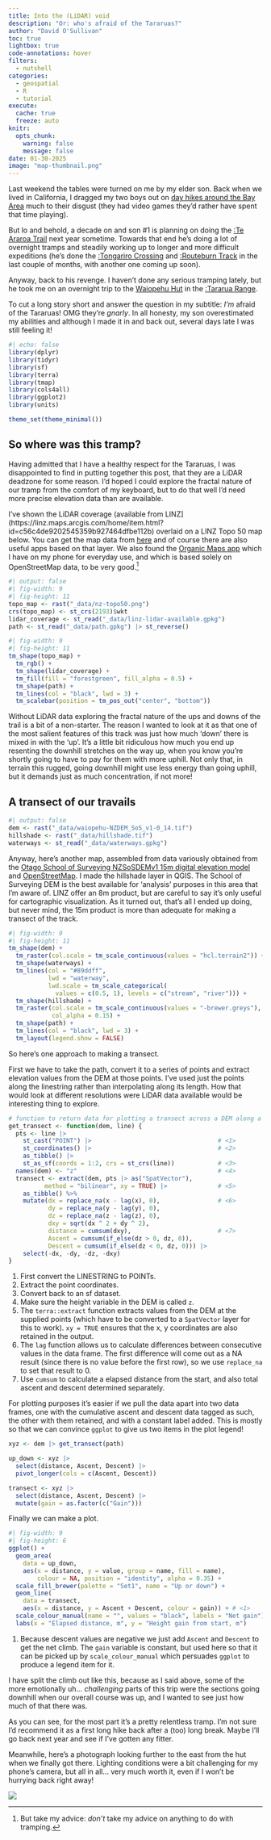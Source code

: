 ```yaml
---
title: Into the (LiDAR) void
description: "Or: who's afraid of the Tararuas?"
author: "David O'Sullivan"
toc: true
lightbox: true
code-annotations: hover
filters: 
  - nutshell
categories:
  - geospatial
  - R
  - tutorial
execute:
  cache: true
  freeze: auto
knitr:
  opts_chunk: 
    warning: false
    message: false
date: 01-30-2025
image: "map-thumbnail.png"
---
```


Last weekend the tables were turned on me by my elder son. Back when we lived in California, I dragged my two boys out on [day hikes around the Bay Area](https://southosullivan.com/hiking/the-map) much to their disgust (they had video games they'd rather have spent that time playing). 

But lo and behold, a decade on and son #1 is planning on doing the [:Te Araroa Trail](https://en.wikipedia.org/wiki/Te_Araroa) next year sometime. Towards that end he's doing a lot of overnight tramps and steadily working up to longer and more difficult expeditions (he's done the [:Tongariro Crossing](https://en.wikipedia.org/wiki/Tongariro_Alpine_Crossing) and [:Routeburn Track](https://en.wikipedia.org/wiki/Routeburn_Track) in the last couple of months, with another one coming up soon).

Anyway, back to his revenge. I haven't done any serious tramping lately, but he took me on an overnight trip to the [Waiopehu Hut](https://www.doc.govt.nz/parks-and-recreation/places-to-go/wellington-kapiti/places/tararua-forest-park/things-to-do/huts/waiopehu-hut/) in the [:Tararua Range](https://en.wikipedia.org/wiki/Tararua_Ranges). 

To cut a long story short and answer the question in my subtitle: _I'm_ afraid of the Tararuas! OMG they're _gnarly_. In all honesty, my son overestimated my abilities and although I made it in and back out, several days late I was still feeling it!

```r
#| echo: false
library(dplyr)
library(tidyr)
library(sf)
library(terra)
library(tmap)
library(cols4all)
library(ggplot2)
library(units)

theme_set(theme_minimal())
```

## So where was this tramp?
Having admitted that I have a healthy respect for the Tararuas, I was disappointed to find in putting together this post, that they are a LiDAR deadzone for some reason. I'd hoped I could explore the fractal nature of our tramp from the comfort of my keyboard, but to do that well I'd need more precise elevation data than are available.

I've shown the LiDAR coverage (available from LINZ](https://linz.maps.arcgis.com/home/item.html?id=c56c4de9202545359b927464dfbe112b) overlaid on a LINZ Topo 50 map below. You can get the map data from [here](https://data.linz.govt.nz/layer/50767-nz-topo50-maps/) and of course there are also useful apps based on that layer. We also found the [Organic Maps app](https://organicmaps.app/) which I have on my phone for everyday use, and which is based solely on OpenStreetMap data, to be very good.^[But take my advice: _don't_ take my advice on anything to do with tramping.]

```r
#| output: false
#| fig-width: 9
#| fig-height: 11
topo_map <- rast("_data/nz-topo50.png")
crs(topo_map) <- st_crs(2193)$wkt
lidar_coverage <- st_read("_data/linz-lidar-available.gpkg")
path <- st_read("_data/path.gpkg") |> st_reverse()
```

```r
#| fig-width: 9
#| fig-height: 11
tm_shape(topo_map) +
  tm_rgb() +
  tm_shape(lidar_coverage) +
  tm_fill(fill = "forestgreen", fill_alpha = 0.5) +
  tm_shape(path) +
  tm_lines(col = "black", lwd = 3) +
  tm_scalebar(position = tm_pos_out("center", "bottom"))
```

Without LiDAR data exploring the fractal nature of the ups and downs of the trail is a bit of a non-starter. The reason I wanted to look at it as that one of the most salient features of this track was just how much 'down' there is mixed in with the 'up'. It's a little bit ridiculous how much you end up resenting the downhill stretches on the way up, when you know you're shortly going to have to pay for them with more uphill. Not only that, in terrain this rugged, going downhill might use less energy than going uphill, but it demands just as much concentration, if not more!

## A transect of our travails
```r
#| output: false
dem <- rast("_data/waiopehu-NZDEM_SoS_v1-0_14.tif")
hillshade <- rast("_data/hillshade.tif")
waterways <- st_read("_data/waterways.gpkg")
```

Anyway, here's another map, assembled from data variously obtained from the [Otago School of Surveying NZSoSDEMv1 15m digital elevation model](https://www.otago.ac.nz/surveying/research/geospatial/digital-elevation-model) and [OpenStreetMap](https://www.openstreetmap.org/search?query=waiopehu%20track#map=14/-40.70380/175.36059). I made the hillshade layer in QGIS. The School of Surveying DEM is the best available for 'analysis' purposes in this area that I'm aware of. LINZ offer an 8m product, but are careful to say it's only useful for cartographic visualization. As it turned out, that's all I ended up doing, but never mind, the 15m product is more than adequate for making a transect of the track.

```r
#| fig-width: 9
#| fig-height: 11
tm_shape(dem) +
  tm_raster(col.scale = tm_scale_continuous(values = "hcl.terrain2")) +
  tm_shape(waterways) +
  tm_lines(col = "#89ddff",
           lwd = "waterway",
           lwd.scale = tm_scale_categorical(
             values = c(0.5, 1), levels = c("stream", "river"))) +
  tm_shape(hillshade) +
  tm_raster(col.scale = tm_scale_continuous(values = "-brewer.greys"),
            col_alpha = 0.15) +
  tm_shape(path) +
  tm_lines(col = "black", lwd = 3) +
  tm_layout(legend.show = FALSE)
```

So here's one approach to making a transect.

First we have to take the path, convert it to a series of points and extract elevation values from the DEM at those points. I've used just the points along the linestring rather than interpolating along its length. How that would look at different resolutions were LiDAR data available would be interesting thing to explore.

```r
# function to return data for plotting a transect across a DEM along a line
get_transect <- function(dem, line) {
  pts <- line |> 
    st_cast("POINT") |>                                   # <1>
    st_coordinates() |>                                   # <2>
    as_tibble() |>
    st_as_sf(coords = 1:2, crs = st_crs(line))            # <3>   
  names(dem) <- "z"                                       # <4>
  transect <- extract(dem, pts |> as("SpatVector"), 
          method = "bilinear", xy = TRUE) |>              # <5>
    as_tibble() %>%
    mutate(dx = replace_na(x - lag(x), 0),                # <6>
           dy = replace_na(y - lag(y), 0),
           dz = replace_na(z - lag(z), 0),
           dxy = sqrt(dx ^ 2 + dy ^ 2),
           distance = cumsum(dxy),                        # <7>
           Ascent = cumsum(if_else(dz > 0, dz, 0)),
           Descent = cumsum(if_else(dz < 0, dz, 0))) |>
    select(-dx, -dy, -dz, -dxy)
}
```
1. First convert the LINESTRING to POINTs.
2. Extract the point coordinates.
3. Convert back to an sf dataset.
4. Make sure the height variable in the DEM is called `z`.
5. The `terra::extract` function extracts values from the DEM at the supplied points (which have to be converted to a `SpatVector` layer for this to work). `xy = TRUE` ensures that the x, y coordinates are also retained in the output.
6. The `lag` function allows us to calculate differences between consecutive values in the data frame. The first difference will come out as a NA result (since there is no value before the first row), so we use `replace_na` to set that result to 0.
7. Use `cumsum` to calculate a elapsed distance from the start, and also total ascent and descent determined separately.

For plotting purposes it's easier if we pull the data apart into two data frames, one with the cumulative ascent and descent data tagged as such, the other with them retained, and with a constant label added. This is mostly so that we can convince `ggplot` to give us two items in the plot legend!

```r
xyz <- dem |> get_transect(path)

up_down <- xyz |> 
  select(distance, Ascent, Descent) |>
  pivot_longer(cols = c(Ascent, Descent))

transect <- xyz |>
  select(distance, Ascent, Descent) |>
  mutate(gain = as.factor(c("Gain")))
```

Finally we can make a plot.

```r
#| fig-width: 9
#| fig-height: 6
ggplot() + 
  geom_area(
    data = up_down, 
    aes(x = distance, y = value, group = name, fill = name),
        colour = NA, position = "identity", alpha = 0.35) +
  scale_fill_brewer(palette = "Set1", name = "Up or down") +
  geom_line(
    data = transect, 
    aes(x = distance, y = Ascent + Descent, colour = gain)) + # <1>
  scale_colour_manual(name = "", values = "black", labels = "Net gain") +
  labs(x = "Elapsed distance, m", y = "Height gain from start, m")
```
1. Because descent values are negative we just add `Ascent` and `Descent` to get the net climb. The `gain` variable is constant, but used here so that it can be picked up by `scale_colour_manual` which persuades `ggplot` to produce a legend item for it.

I have split the climb out like this, because as I said above, some of the more emotionally uh... _challenging_ parts of this trip were the sections going downhill when our overall course was up, and I wanted to see just how much of that there was.

As you can see, for the most part it's a pretty relentless tramp. I'm not sure I'd recommend it as a first long hike back after a (too) long break. Maybe I'll go back next year and see if I've gotten any fitter. 

Meanwhile, here's a photograph looking further to the east from the hut when we finally got there. Lighting conditions were a bit challenging for my phone's camera, but all in all... very much worth it, even if I won't be hurrying back right away!

![](view-from-the-hut.jpg)